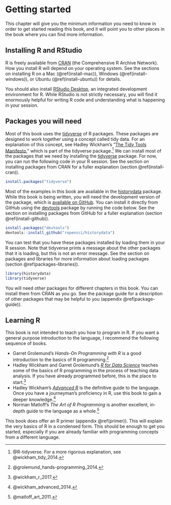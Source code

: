 # Getting started

This chapter will give you the minimum information you need to know in order to get started reading this book, and it will point you to other places in the book where you can find more information. 

## Installing R and RStudio

R is freely available from [CRAN](https://cran.r-project.org/) (the Comprehensive R Archive Network). How you install R will depend on your operating system. See the sections on installing R on a Mac (\@ref(install-mac)), Windows (\@ref(install-windows)), or Ubuntu (\@ref(install-ubuntu)) for details.

You should also install [RStudio Desktop](https://www.rstudio.com/products/rstudio/), an integrated development environment for R. While RStudio is not strictly necessary, you will find it enormously helpful for writing R code and understanding what is happening in your session.

## Packages you will need

Most of this book uses the [tidyverse](http://tidyverse.org/) of R packages. These packages are designed to work together using a concept called tidy data. For an explanation of this concept, see Hadley Wickham's "[The Tidy Tools Manifesto](https://cran.rstudio.com/web/packages/tidyverse/vignettes/manifesto.html)," which is part of the tidyverse package.^[@R-tidyverse. For a more rigorous explanation, see @wickham_tidy_2014.] We can install most of the packages that we need by installing the [tidyverse](https://cran.r-project.org/package=tidyverse) package. For now, you can run the following code in your R session. See the section on installing packages from CRAN for a fuller explanation (section \@ref(install-cran)). 

```r
install.packages("tidyverse")
```

Most of the examples in this book are available in the [historydata](https://cran.r-project.org/package=historydata) package. While this book is being written, you will need the development version of the package, which is [available on GitHub](https://github.com/ropensci/historydata/#readme). You can install it directly from GitHub using the [devtools](https://cran.r-project.org/package=devtools) package by running the code below. See the section on installing packages from GitHub for a fuller explanation (section \@ref(install-github)).

```r
install.packages("devtools")
devtools::install_github("ropensci/historydata")
```

You can test that you have these packages installed by loading them in your R session. Note that tidyverse prints a message about the other packages that it is loading, but this is not an error message. See the section on packages and libraries for more information about loading packages (section \@ref(packages-libraries)).

```r
library(historydata)
library(tidyverse)
```

You will need other packages for different chapters in this book. You can install them from CRAN as you go. See the package guide for a description of other packages that may be helpful to you (appendix \@ref(package-guide)).

## Learning R

This book is not intended to teach you how to program in R. If you want a general purpose introduction to the language, I recommend the following sequence of books.

- Garret Grolemund's *Hands-On Programming with R* is a good introduction to the basics of R programming.^[@grolemund_hands-programming_2014.]
- Hadley Wickham and Garret Grolemund's [*R for Data Science*](http://r4ds.had.co.nz/) teaches some of the basics of R programming in the process of teaching data analysis. If you have already programmed before, this is the place to start.^[@wickham_r_2017.]
- Hadley Wickham's [*Advanced R*](http://adv-r.had.co.nz/) is the definitive guide to the language. Once you have a journeyman's proficiency in R, use this book to gain a deeper knowledge.^[@wickham_advanced_2014.]
- Norman Matloff's *The Art of R Programming* is another excellent, in-depth guide to the language as a whole.^[@matloff_art_2011.]

This book does offer an R primer (appendix \@ref(primer)). This will explain the very basics of R in a condensed form. This should be enough to get you started, especially if you are already familiar with programming concepts from a different language. 
